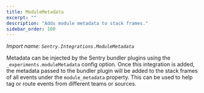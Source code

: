 ```yaml
---
title: ModuleMetadata
excerpt: ""
description: "Adds module metadata to stack frames."
sidebar_order: 100
---
```


_Import name: `Sentry.Integrations.ModuleMetadata`_

Metadata can be injected by the Sentry bundler plugins using the `_experiments.moduleMetadata` config option.
Once this integration is added, the metadata passed to the bundler plugin will be added to the stack frames of all events under the `module_metadata` property. This can be used to help tag or route events from different teams
or sources.
